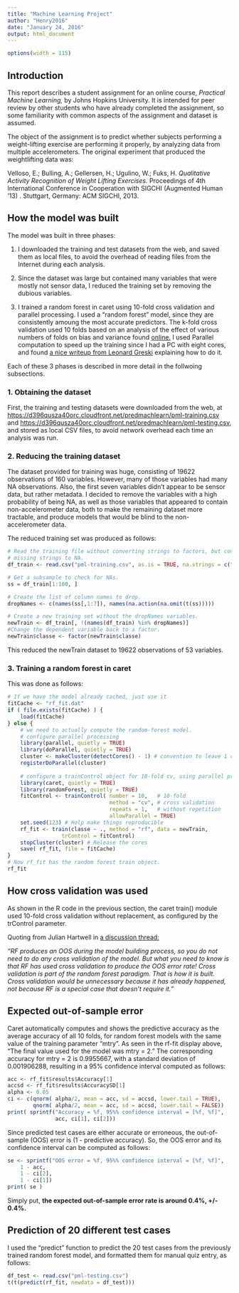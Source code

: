 ```yaml
---
title: "Machine Learning Project"
author: "Henry2016"
date: "January 24, 2016"
output: html_document
---
```

```r
options(width = 115)
```

## Introduction
This report describes a student assignment for an online course, *Practical Machine Learning,* 
by Johns Hopkins University.  It is intended for peer review by other students who have
already completed the assignment, so some familiarity with common aspects of the assignment
and dataset is assumed.

The object of the assignment is to predict whether subjects performing a weight-lifting exercise
are performing it properly, by analyzing data from multiple accelerometers. The original experiment
that produced the weightlifting data was:

Velloso, E.; Bulling, A.; Gellersen, H.; Ugulino, W.; Fuks, H.
*Qualitative Activity Recognition of Weight Lifting Exercises.*
Proceedings of 4th International Conference in Cooperation with SIGCHI
(Augmented Human '13) . Stuttgart, Germany: ACM SIGCHI, 2013.

## How the model was built
The model was built in three phases:

1. I downloaded the training and test datasets from the web, and saved them as
local files, to avoid the overhead of reading files from the Internet during each
analysis. 

2. Since the dataset was large but contained many variables that
were mostly not sensor data, I reduced the training set by removing the dubious
variables. 

3. I trained a random forest in caret using 10-fold cross validation and
parallel processing. I used a "random forest" model, since they are consistently
amoung the most accurate predictors. The k-fold cross validation used 10 folds
based on an analysis of the effect of various numbers of folds on bias and
variance found [online.](http://appliedpredictivemodeling.com/blog/2014/11/27/vpuig01pqbklmi72b8lcl3ij5hj2qm)
I used Parallel computation to speed up the training since I had a PC with
eight cores, and found [a nice
writeup from Leonard Greski](<https://github.com/lgreski/datasciencectacontent/blob/master/markdown/pml-randomForestPerformance.md) explaining how to do it.

Each of these 3 phases is described in more detail in the follwoing subsections.

### 1. Obtaining the dataset
First, the training and testing datasets were downloaded from the web, at
<https://d396qusza40orc.cloudfront.net/predmachlearn/pml-training.csv> and
<https://d396qusza40orc.cloudfront.net/predmachlearn/pml-testing.csv>, and stored
as local CSV files, to avoid network overhead each time an analysis was run.

### 2. Reducing the training dataset
The dataset provided for training was huge, consisting of 19622 observations of 160 variables.
However, many of those variables had many NA observations. Also, the first seven variables
didn't appear to be sensor data, but rather metadata. I decided to remove the variables
with a high probability of being NA, as well as those variables that appeared to
contain non-accelerometer data, both to make the remaining dataset more tractable,
and produce models that would be blind to the non-accelerometer data.

The reduced training set was produced as follows:
```r
# Read the training file without converting strings to factors, but converting
# missing strings to NA.
df_train <- read.csv("pml-training.csv", as.is = TRUE, na.strings = c("NA", "", "#DIV/0"))

# Get a subsample to check for NAs.
ss = df_train[1:100, ]

# Create the list of column names to drop.
dropNames <- c(names(ss[,1:7]), names(na.action(na.omit(t(ss)))))

# Create a new training set without the dropNames variables.
newTrain <- df_train[, !(names(df_train) %in% dropNames)]
#Change the dependent variable back to a factor.
newTrain$classe <- factor(newTrain$classe)

```
This reduced the newTrain dataset to 19622 observations of 53 variables.

### 3. Training a random forest in caret
This was done as follows:
```r
# If we have the model already cached, just use it
fitCache <- "rf_fit.dat"
if ( file.exists(fitCache) ) {
    load(fitCache)
} else {
    # we need to actually compute the random-forest model.
    # configure parallel processing
    library(parallel, quietly = TRUE)
    library(doParallel, quietly = TRUE)
    cluster <- makeCluster(detectCores() - 1) # convention to leave 1 core for OS
    registerDoParallel(cluster)
    
    # configure a trainControl object for 10-fold cv, using parallel processing.
    library(caret, quietly = TRUE)
    library(randomForest, quietly = TRUE)
    fitControl <- trainControl( number = 10,   # 10-fold
                                method = "cv", # cross validation
                                repeats = 1,   # without repetition
                                allowParallel = TRUE)
    set.seed(123) # Help make things reproducible
    rf_fit <- train(classe ~ ., method = "rf", data = newTrain,
                 trControl = fitControl)
    stopCluster(cluster) # Release the cores
    save( rf_fit, file = fitCache)
}
# Now rf_fit has the random forest train object.
rf_fit
```


## How cross validation was used
As shown in the R code in the previous section, the caret train() module used 10-fold cross
validation without replacement, as
configured by the trControl parameter.

Quoting from Julian Hartwell in [a discussion thread:](https://www.coursera.org/learn/practical-machine-learning/module/jTyf6/discussions/rZR-hL2IEeWlQwoU9G612w)

*"RF produces an OOS during the model building process, so you do not need to do any cross validation of the model. But what you need to know is that RF has used cross validation to produce the OOS error rate! Cross validation is part of the random forest paradigm. That is how it is built. Cross validation would be unnecessary because it has already happened, not because RF is a special case that doesn't require it."*

## Expected out-of-sample error
Caret automatically computes and shows the predictive accuracy as the average accuracy
of all 10 folds, for random forest models with the same value of the training parameter "mtry".
As seen in the rf-fit display above,
"The final value used for the model was mtry = 2."
The corresponding accuracy for mtry = 2 is 0.9955667, with a standard deviation of
0.001906288, resulting in a 95% confidence interval computed as follows:
```r
acc <- rf_fit$results$Accuracy[1]
accsd <- rf_fit$results$AccuracySD[1]
alpha <- 0.05
ci <- c(qnorm( alpha/2, mean = acc, sd = accsd, lower.tail = TRUE),
        qnorm( alpha/2, mean = acc, sd = accsd, lower.tail = FALSE))
print( sprintf("Accuracy = %f, 95%% confidence interval = [%f, %f]",
               acc, ci[1], ci[2]))
```

Since predicted test cases are either accurate or erroneous, the out-of-sample (OOS) error is (1 - predictive accuracy). So, the OOS error and its confidence interval can be computed as follows:
```r

se <- sprintf("OOS error = %f, 95%% confidence interval = [%f, %f]", 
    1 - acc, 
    1 - ci[2], 
    1 - ci[1])
print( se )
```
Simply put, **the expected out-of-sample error rate is around 0.4%, +/- 0.4%.**


## Prediction of 20 different test cases

I used the "predict" function to predict the 20 test cases from the previously trained random forest model,
and formatted them for manual quiz entry, as follows:
```r
df_test <- read.csv("pml-testing.csv")
t(t(predict(rf_fit, newdata = df_test)))
```



